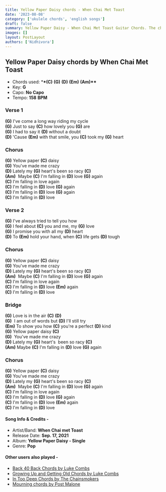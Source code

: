 ```yaml
---
title: Yellow Paper Daisy chords - When Chai Met Toast
date: '2023-08-08'
category: ['ukulele chords', 'english songs']
draft: false
summary: Yellow Paper Daisy - When Chai Met Toast Guitar Chords. The chords used in this song are (C) (G) (D) (Em) (Am). The key of this song is G major.
images: []
layout: PostLayout
authors: ['Nidhivora']
---
```


## Yellow Paper Daisy chords by When Chai Met Toast

- Chords used: \***\*(C)** **(G)** **(D)** **(Em)** **(Am)\*\***
- Key: **G**
- Capo: **No Capo**
- Tempo: **158** **BPM**

### Verse 1

**(G)** I've come a long way riding my cycle\
**(G)** Just to say **(C)** how lovely you **(G)** are\
**(G)** I had to say it **(D)** without a doubt\
**(D)** 'Cause **(Em)** with that smile, you **(C)** took my **(G)** heart

### Chorus

**(G)** Yellow paper **(C)** daisy\
**(G)** You've made me crazy\
**(D)** Lately my **(G)** heart's been so racy **(C)**\
**(Am)**  Maybe **(C)** I'm falling in **(D)** love **(G)** again\
**(C)** I'm falling in love again\
**(C)** I'm falling in **(D)** love **(G)** again\
**(C)** I'm falling in **(D)** love **(G)** again\
**(C)** I'm falling in **(D)** love

### Verse 2

**(G)** I've always tried to tell you how\
**(G)** I feel about **(C)** you and me, my **(G)** love\
**(G)** I promise you with all my **(D)** heart\
**(D)** To **(Em)** hold your hand, when **(C)** life gets **(D)** tough

### Chorus

**(G)** Yellow paper **(C)** daisy\
**(G)** You've made me crazy\
**(D)** Lately my **(G)** heart's been so racy **(C)**\
**(Am)**  Maybe **(C)** I'm falling in **(D)** love **(G)** again\
**(C)** I'm falling in love again\
**(C)** I'm falling in **(D)** love **(Em)** again\
**(C)** I'm falling in **(D)** love

### Bridge

**(G)** Love is in the air **(C)** **(D)**\
**(G)**  I am out of words but **(D)** I'll still try\
**(Em)** To show you how **(C)** you're a perfect **(D)** kind\
**(G)** Yellow paper daisy **(C)**\
**(G)**  You've made me crazy\
**(D)** Lately my **(G)** heart's  been so racy **(C)**\
**(Am)** Maybe **(C)** I'm falling in **(D)** love **(G)** again

### Chorus

**(G)** Yellow paper **(C)** daisy\
**(G)** You've made me crazy\
**(D)** Lately my **(G)** heart's been so racy **(C)**\
**(Am)**  Maybe **(C)** I'm falling in **(D)** love **(G)** again\
**(C)** I'm falling in love again\
**(C)** I'm falling in **(D)** love **(G)** again\
**(C)** I'm falling in **(D)** love **(Em)** again\
**(C)** I'm falling in **(D)** love

#### Song Info & Credits -

- Artist/Band: **When Chai met Toast**
- Release Date: **Sep. 17, 2021**
- Album: **Yellow Paper Daisy - Single**
- Genre: **Pop**

#### Other users also played -

- [Back 40 Back Chords by Luke Combs](https://www.chordsco.com/chords/back-40-back-chords-by-luke-combs)
- [Growing Up and Getting Old Chords by Luke Combs](https://www.chordsco.com/chords/growing-up-and-getting-old-chords-by-luke-combs)
- [In Too Deep Chords by The Chainsmokers](https://www.chordsco.com/chords/in-too-deep-chords-by-the-chainsmokers)
- [Mourning chords by Post Malone](https://www.chordsco.com/chords/mourning-chords-by-post-malone)
